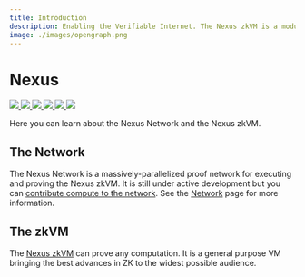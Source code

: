 ```yaml
---
title: Introduction
description: Enabling the Verifiable Internet. The Nexus zkVM is a modular, extensible, open-source, highly parallelized zkVM, written in Rust.
image: ./images/opengraph.png
---
```




# Nexus


<div style={{display: "flex"}}>
    <a href="https://t.me/nexus_zkvm" style={{marginRight: 3}}>
        <img src="https://img.shields.io/endpoint?color=neon&logo=telegram&label=chat&url=https%3A%2F%2Fmogyo.ro%2Fquart-apis%2Ftgmembercount%3Fchat_id%3Dnexus_zkvm"/>
    </a>
    <a href="https://github.com/nexus-xyz/nexus-zkvm/graphs/contributors" style={{marginRight: 3}}>
        <img src="https://img.shields.io/github/contributors/nexus-xyz/nexus-zkvm.svg"/>
    </a>
    <a href="https://twitter.com/NexusLabsHQ" style={{marginRight: 3}}>
        <img src="https://img.shields.io/badge/Twitter-black?logo=x&logoColor=white"/>
    </a>
    <a href="https://nexus.xyz" style={{marginRight: 3}}>
        <img src="https://img.shields.io/static/v1?label=Stage&message=Alpha&color=2BB4AB"/>
    </a>
    <a href="https://github.com/nexus-xyz/nexus-zkvm/blob/main/LICENSE-MIT" style={{marginRight: 3}}>
        <img src="https://img.shields.io/badge/license-MIT-blue"/>
    </a>
    <a href="https://github.com/nexus-xyz/nexus-zkvm/blob/main/LICENSE-APACHE" style={{marginRight: 3}}>
        <img src="https://img.shields.io/badge/license-APACHE-blue"/>
    </a>
</div>

Here you can learn about the Nexus Network and the Nexus zkVM.

## The Network

The Nexus Network is a massively-parallelized proof network for executing and proving the Nexus zkVM. It is still under active development but you can [contribute compute to the network](/network). 
See the [Network](/network) page for more information.

## The zkVM

The [Nexus zkVM](/zkvm) can prove any computation. It is a general purpose VM bringing the best advances in ZK to the widest possible audience. 